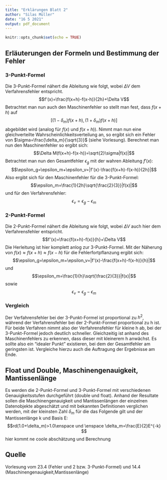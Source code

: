 ```yaml
---
title: "Erklärungen Blatt 2"
author: "Silas Müller"
date: "16 5 2021"
output: pdf_document
---
```


```r
knitr::opts_chunk$set(echo = TRUE)
```

## Erläuterungen der Formeln und Bestimmung der Fehler

### 3-Punkt-Formel
Die 3-Punkt-Formel nähert die Ableitung wie folgt, wobei $\Delta V$ dem Verfahrensfehler entspricht.
$$f'(x)=\frac{f(x+h)-f(x-h)}{2h}+\Delta V$$
Betrachtet man nun auch den Maschinenfehler so stellt man fest, dass $f(x+h)$ auf $$[(1-\delta_m)f(x+h),(1+\delta_m)f(x+h)]$$ abgebildet wird (analog für $f(x)$ und $f(x+h)$). Nimmt man nun eine gleichverteilte Wahrscheinlichkeitsverteilung an, so ergibt sich ein Fehler von $\sigma=\frac{\delta_m}{\sqrt{3}}$ (siehe Vorlesung). Berechnet man nun den Maschinenfehler so ergibt sich: $$\Delta M(f(x+h)-f(x-h))=\sqrt{2}\sigma|f(x)|$$
Betrachtet man nun den Gesamtfehler $\epsilon_g$ mit der wahren Ableitung $f'(x)$: $$\epsilon_g=\epsilon_m+\epsilon_v=|f'(x)-\frac{f(x+h)-f(x-h)}{2h}|$$
Also ergibt sich für den Maschinenfehler für die 3-Punkt-Formel:
$$\epsilon_m=\frac{1}{2h}\sqrt{\frac{2}{3}}|f(x)|$$
und für den Verfahrensfehler:
$$\epsilon_v=\epsilon_g-\epsilon_m$$


### 2-Punkt-Formel
Die 2-Punkt-Formel nähert die Ableitung wie folgt, wobei $\Delta V$ auch hier dem Verfahrensfehler entspricht.
$$f'(x)=\frac{f(x+h)-f(x)}{h}+\Delta V$$
Die Herleitung ist hier komplett anlog zur 3-Punkt-Formel. Mit der Näherung von $f(x)\approx f(x+h) \approx f(x-h)$ für die Fehlerfortpflanzung ergibt sich:
$$\epsilon_g=\epsilon_m+\epsilon_v=|f'(x)-\frac{f(x+h)-f(x-h)}{h}|$$
und $$\epsilon_m=\frac{1}{h}\sqrt{\frac{2}{3}}|f(x)|$$
sowie $$\epsilon_v=\epsilon_g-\epsilon_m$$

### Vergleich
Der Verfahrensfehler bei der 3-Punkt-Formel ist proportional zu $h^2$, während der Verfahrensfehler bei der 2-Punkt-Formel proportional zu h ist. Für beide Verfahren nimmt also der Verfahrensfehler für kleine h ab, bei der 3-Punkt-Formel jedoch deutlich schneller. Gleichzeitig ist anhand des Maschinenfehlers zu erkennen, dass dieser mit kleinerem h anwächst. Es sollte also ein "idealer Punkt" existieren, bei dem der Gesamtfehler am geringsten ist. Vergleiche hierzu auch die Auftragung der Ergebnisse am Ende.

## Float und Double, Maschinengenauigkeit, Mantissenlänge
Es werden die 2-Punkt-Formel und 3-Punkt-Formel mit verschiedenen Genauigkeitsstufen durchgeführt (double und float). Anhand der Resultate sollen die Maschinengenauigkeit und Mantissenlängen der einzelnen Datenobjekte abgeschätzt und mit bekannten Definitionen verglichen werden, mit der kleinsten Zahl $\delta_m$ für die das Folgende gilt und der Mantissenlänge k und Basis E:
$$rd(1.0+\delta_m)>1.0\enspace und \enspace \delta_m=\frac{E}{2}E^{-k} $$
hier kommt ne coole abschätzung und Berechnung

## Quelle
Vorlesung vom 23.4 (Fehler und 2 bzw. 3-Punkt-Formel) und 14.4 (Maschinengenauigkeit,Mantissenlänge) 


